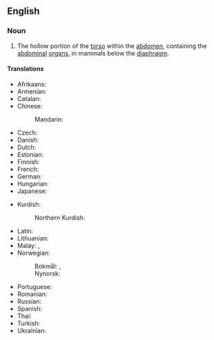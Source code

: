 ==English==
{{wikipedia}}

===Noun===
{{en-noun}}

# {{lb|en|anatomy}} The hollow portion of the [[torso]] within the [[abdomen]], containing the [[abdominal]] [[organ]]s, in mammals below the [[diaphragm]].

====Translations====
{{trans-top|hollow portion of the torso, containing abdominal organs}}
* Afrikaans: {{t|af|buikholte}}
* Armenian: {{t+|hy|որովայնի խոռոչ}}
* Catalan: {{t+|ca|cavitat abdominal|f}}
* Chinese:
*: Mandarin: {{t+|cmn|腹腔|tr=fùqiāng|sc=Hani}}
* Czech: {{t|cs|dutina břišní|f}}
* Danish: {{t|da|bughule|c}}
* Dutch: {{t+|nl|buikholte|m}}
* Estonian: {{t+|et|kõhuõõs}}
* Finnish: {{t+|fi|vatsaontelo}}
* French: {{t+|fr|cavité abdominale|f}}
* German: {{t+|de|Bauchhöhle|f}}
* Hungarian: {{t+|hu|hasüreg}}
* Japanese: {{t+|ja|腹腔|tr=ふくこう, fukukō, ふくくう, fukukū, ふっくう, fukkū|sc=Jpan}}
{{trans-mid}}
* Kurdish:
*: Northern Kurdish: {{t|kmr|zikekelên|f}}
* Latin: {{t|la|cavum abdominis|n}}
* Lithuanian: {{t|lt|pilvo ertmė|f}}
* Malay: {{t|ms|rongga abdomen}}, {{t|ms|kaviti abdomen}}
* Norwegian:
*: Bokmål: {{t|no|bukhole|f|m}}, {{t|no|bukhule|f|m}}
*: Nynorsk: {{t|nn|bukhole|f}}
* Portuguese: {{t|pt|[[cavidade]] [[abdominal]]|f}}
* Romanian: {{t+|ro|cavitate abdominală|f}}
* Russian: {{t+|ru|брюшна́я по́лость|f}}
* Spanish: {{t|es|cavidad abdominal|f}}
* Thai: {{t+|th|ช่องท้อง}}
* Turkish: {{t+|tr|karın boşluğu}}
* Ukrainian: {{t|uk|черевна́ порожни́на|f}}
{{trans-bottom}}